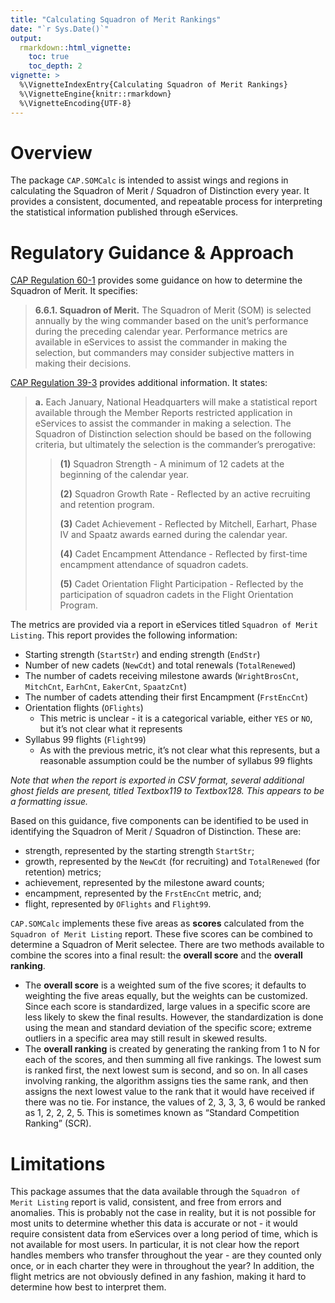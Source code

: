```yaml
---
title: "Calculating Squadron of Merit Rankings"
date: "`r Sys.Date()`"
output:
  rmarkdown::html_vignette:
    toc: true
    toc_depth: 2
vignette: >
  %\VignetteIndexEntry{Calculating Squadron of Merit Rankings}
  %\VignetteEngine{knitr::rmarkdown}
  %\VignetteEncoding{UTF-8}
---
```


# Overview

The package `CAP.SOMCalc` is intended to assist wings and regions in calculating the Squadron of Merit / Squadron of
Distinction every year. It provides a consistent, documented, and repeatable process for interpreting the statistical
information published through eServices.

# Regulatory Guidance & Approach

[CAP Regulation 60-1](https://www.gocivilairpatrol.com/media/cms/R_601_D19B3E261AA1D.pdf) provides some guidance on how
to determine the Squadron of Merit. It specifies:

> **6.6.1. Squadron of Merit.** The Squadron of Merit (SOM) is selected annually by the wing commander based on the
> unit's performance during the preceding calendar year. Performance metrics are available in eServices to assist the
> commander in making the selection, but commanders may consider subjective matters in making their decisions.

[CAP Regulation 39-3](https://www.gocivilairpatrol.com/media/cms/R039_003_83459660D4F44.pdf) provides additional
information. It states:

> **a.** Each January, National Headquarters will make a statistical report available through the Member Reports
> restricted application in eServices to assist the commander in making a selection. The Squadron of Distinction
> selection should be based on the following criteria, but ultimately the selection is the commander's prerogative:
>
>> **(1\)** Squadron Strength - A minimum of 12 cadets at the beginning of the calendar year.
>>
>> **(2\)** Squadron Growth Rate - Reflected by an active recruiting and retention program.
>>
>> **(3\)** Cadet Achievement - Reflected by Mitchell, Earhart, Phase IV and Spaatz awards earned during the calendar
>>          year.
>>
>> **(4\)** Cadet Encampment Attendance - Reflected by first-time encampment attendance of squadron cadets.
>>
>> **(5\)** Cadet Orientation Flight Participation - Reflected by the participation of squadron cadets in the Flight
>>          Orientation Program.

The metrics are provided via a report in eServices titled `Squadron of Merit Listing`. This report provides the
following information:

* Starting strength (`StartStr`) and ending strength (`EndStr`)
* Number of new cadets (`NewCdt`) and total renewals (`TotalRenewed`)
* The number of cadets receiving milestone awards (`WrightBrosCnt`, `MitchCnt`, `EarhCnt`, `EakerCnt`, `SpaatzCnt`)
* The number of cadets attending their first Encampment (`FrstEncCnt`)
* Orientation flights (`OFlights`)
  * This metric is unclear - it is a categorical variable, either `YES` or `NO`, but it's not clear what it represents
* Syllabus 99 flights (`Flight99`)
  * As with the previous metric, it's not clear what this represents, but a reasonable assumption could be the number
    of syllabus 99 flights

_Note that when the report is exported in CSV format, several additional ghost fields are present, titled Textbox119 to
Textbox128. This appears to be a formatting issue._

Based on this guidance, five components can be identified to be used in identifying the Squadron of Merit / Squadron of
Distinction. These are:

* strength, represented by the starting strength `StartStr`;
* growth, represented by the `NewCdt` (for recruiting) and `TotalRenewed` (for retention) metrics;
* achievement, represented by the milestone award counts;
* encampment, represented by the `FrstEncCnt` metric, and;
* flight, represented by `OFlights` and `Flight99`.

`CAP.SOMCalc` implements these five areas as **scores** calculated from the `Squadron of Merit Listing` report. These
five scores can be combined to determine a Squadron of Merit selectee. There are two methods available to combine the
scores into a final result: the **overall score** and the **overall ranking**.

* The **overall score** is a weighted sum of the five scores; it defaults to weighting the five areas equally, but the
  weights can be customized. Since each score is standardized, large values in a specific score are less likely to
  skew the final results. However, the standardization is done using the mean and standard deviation of the specific
  score; extreme outliers in a specific area may still result in skewed results.
* The **overall ranking** is created by generating the ranking from 1 to N for each of the scores, and then summing
  all five rankings. The lowest sum is ranked first, the next lowest sum is second, and so on. In all cases involving
  ranking, the algorithm assigns ties the same rank, and then assigns the next lowest value to the rank that it would
  have received if there was no tie. For instance, the values of 2, 3, 3, 3, 6 would be ranked as 1, 2, 2, 2, 5. This
  is sometimes known as "Standard Competition Ranking" (SCR).

# Limitations

This package assumes that the data available through the `Squadron of Merit Listing` report is valid, consistent, and
free from errors and anomalies. This is probably not the case in reality, but it is not possible for most units to
determine whether this data is accurate or not - it would require consistent data from eServices over a long period of
time, which is not available for most users. In particular, it is not clear how the report handles members who transfer
throughout the year - are they counted only once, or in each charter they were in throughout the year? In addition, the
flight metrics are not obviously defined in any fashion, making it hard to determine how best to interpret them.
